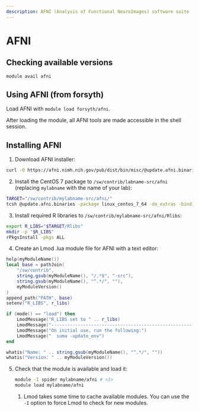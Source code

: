```yaml
---
description: AFNI (Analysis of Functional NeuroImages) software suite
---
```

# AFNI

## Checking available versions

``` bash
module avail afni
```

## Using AFNI (from forsyth)

Load AFNI with `module load forsyth/afni`.

After loading the module, all AFNI tools are made accessible in the shell session.

## Installing AFNI

<!-- TODO: provide steps to prepare Apptainer environment to run installer. -->

(@)  Download AFNI installer:

``` bash
curl -O https://afni.nimh.nih.gov/pub/dist/bin/misc/@update.afni.binaries
```

(@)  Install the CentOS 7 package to `/sw/contrib/labname-src/afni` (replacing `mylabname` with the name of your lab):
``` bash
TARGET="/sw/contrib/mylabname-src/afni/"
tcsh @update.afni.binaries -package linux_centos_7_64 -do_extras -bindir "$TARGET"
```

(@) Install required R libraries to `/sw/contrib/mylabname-src/afni/Rlibs`:

``` bash
export R_LIBS="$TARGET/Rlibs"
mkdir -p "$R_LIBS"
rPkgsInstall -pkgs ALL
```

(@)  Create an Lmod .lua module file for AFNI with a text editor:

``` .lua
help(myModuleName())
local base = pathJoin(
	"/sw/contrib",
	string.gsub(myModuleName(), "/.*$", "-src"),
	string.gsub(myModuleName(), "^.*/", ""),
	myModuleVersion()
)
append_path("PATH", base)
setenv("R_LIBS", r_libs)

if (mode() == "load") then
    LmodMessage("R_LIBS set to " .. r_libs)
    LmodMessage("------------------------------------------------------------")
    LmodMessage("On initial use, run the following:")
    LmodMessage("  suma -update_env")
end

whatis("Name: " .. string.gsub(myModuleName(), "^.*/", ""))
whatis("Version: " .. myModuleVersion())
```

(@) Check that the module is available and load it:
    
	``` .bash
	module -I spider mylabname/afni # <1>
	module load mylabname/afni
	```
	1. Lmod takes some time to cache available modules. You can use the `-I` option to force Lmod to check for new modules.
